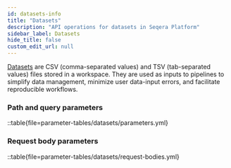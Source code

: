 ```yaml
---
id: datasets-info
title: "Datasets"
description: "API operations for datasets in Seqera Platform"
sidebar_label: Datasets
hide_title: false
custom_edit_url: null
---
```



[Datasets](https://docs.seqera.io/platform-cloud/data/datasets) are CSV (comma-separated values) and TSV (tab-separated values) files stored in a workspace. They are used as inputs to pipelines to simplify data management, minimize user data-input errors, and facilitate reproducible workflows.

### Path and query parameters 

::table{file=parameter-tables/datasets/parameters.yml}

### Request body parameters 

::table{file=parameter-tables/datasets/request-bodies.yml}